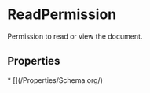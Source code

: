 
# ReadPermission

Permission to read or view the document.

## Properties

<Grid>
* [](/Properties/Schema.org/)

</Grid>

